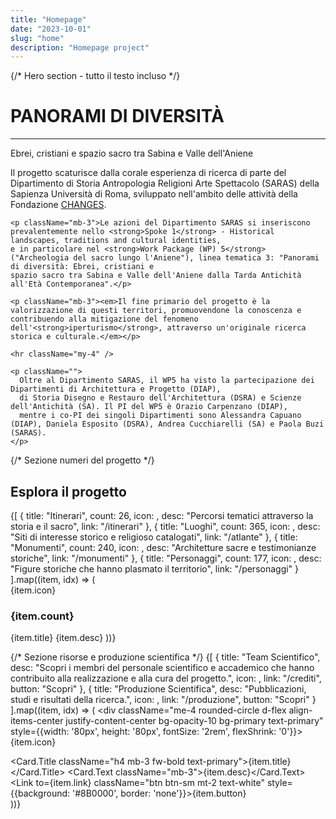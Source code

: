 ```yaml
---
title: "Homepage"
date: "2023-10-01"
slug: "home"
description: "Homepage project"
---
```



<LogoBar />

{/* Hero section - tutto il testo incluso */}
<Container className="py-5 mb-5 px-0">
  <div className="text-center mb-4">
    <h1 className="fw-bold text-primary">PANORAMI DI DIVERSITÀ</h1>
    <hr className="mx-auto bg-primary b-0" style={{width: '80px', height: '2px', opacity: 1 }} />
    <p className="lead mb-4">Ebrei, cristiani e spazio sacro tra Sabina e Valle dell'Aniene</p>
  </div>

  <Card className="border-0 shadow-sm p-4">
    <p className="mb-3">Il progetto scaturisce dalla corale esperienza di ricerca di parte del Dipartimento di Storia Antropologia Religioni Arte Spettacolo (SARAS) 
    della Sapienza Università di Roma, sviluppato nell'ambito delle attività della Fondazione
    <a href="https://www.fondazionechanges.org" className="text-decoration-none ms-1 text-primary">CHANGES</a>.</p>

    <p className="mb-3">Le azioni del Dipartimento SARAS si inseriscono prevalentemente nello <strong>Spoke 1</strong> - Historical landscapes, traditions and cultural identities, 
    e in particolare nel <strong>Work Package (WP) 5</strong> ("Archeologia del sacro lungo l'Aniene"), linea tematica 3: "Panorami di diversità: Ebrei, cristiani e 
    spazio sacro tra Sabina e Valle dell'Aniene dalla Tarda Antichità all'Età Contemporanea".</p>

    <p className="mb-3"><em>Il fine primario del progetto è la valorizzazione di questi territori, promuovendone la conoscenza e contribuendo alla mitigazione del fenomeno 
    dell'<strong>iperturismo</strong>, attraverso un'originale ricerca storica e culturale.</em></p>

    <hr className="my-4" />

    <p className="">
      Oltre al Dipartimento SARAS, il WP5 ha visto la partecipazione dei Dipartimenti di Architettura e Progetto (DIAP), 
      di Storia Disegno e Restauro dell'Architettura (DSRA) e Scienze dell'Antichità (SA). Il PI del WP5 è Orazio Carpenzano (DIAP), 
      mentre i co-PI dei singoli Dipartimenti sono Alessandra Capuano (DIAP), Daniela Esposito (DSRA), Andrea Cucchiarelli (SA) e Paola Buzi (SARAS).
    </p>
  </Card>
</Container>

{/* Sezione numeri del progetto */}
<Container className="my-5">
  <h2 className="text-center fw-light mb-5 position-relative">
    <span className="px-3 bg-white text-primary position-relative z-1">Esplora il progetto</span>
    <span className="position-absolute top-50 start-0 end-0 border-top border-primary opacity-50" style={{height: '1px'}}></span>
  </h2>

  
  <Row className="g-4">
    {[
      { title: "Itinerari", count: 26, icon: <Signpost />, desc: "Percorsi tematici attraverso la storia e il sacro", link: "/itinerari" },
      { title: "Luoghi", count: 365, icon: <GeoAlt />, desc: "Siti di interesse storico e religioso catalogati", link: "/atlante" },
      { title: "Monumenti", count: 240, icon: <Building />, desc: "Architetture sacre e testimonianze storiche", link: "/monumenti" },
      { title: "Personaggi", count: 177, icon: <People />, desc: "Figure storiche che hanno plasmato il territorio", link: "/personaggi" }
    ].map((item, idx) => (
      <Col key={idx} md={3} sm={6}>
        <Card className="h-100 border-0 shadow-sm text-center rounded-3">
          <Card.Body className="d-flex flex-column justify-content-center p-4">
            <div className="mb-3 mx-auto rounded-circle d-flex align-items-center justify-content-center bg-opacity-10 bg-primary text-primary" style={{width: '70px', height: '70px', fontSize: '1.75rem'}}>
              {item.icon}
            </div>
            <h3 className="mb-3 fw-bold text-primary">{item.count}</h3>
            <Card.Title className="mb-2 fw-bold">{item.title}</Card.Title>
            <Card.Text className="text-muted small mb-0">{item.desc}</Card.Text>
            <Link to={item.link} className="stretched-link"></Link>
          </Card.Body>
        </Card>
      </Col>
    ))}
  </Row>
</Container>

{/* Sezione risorse e produzione scientifica */}
<Container className="my-5">
  <Row className="g-4">
    {[
      {
        title: "Team Scientifico",
        desc: "Scopri i membri del personale scientifico e accademico che hanno contribuito alla realizzazione e alla cura del progetto.",
        icon: <PeopleFill />,
        link: "/crediti",
        button: "Scopri"
      },
      {
        title: "Produzione Scientifica",
        desc: "Pubblicazioni, studi e risultati della ricerca.",
        icon: <JournalText />,
        link: "/produzione",
        button: "Scopri"
      }
    ].map((item, idx) => (
      <Col key={idx} md={6}>
        <Card className="h-100 border-0 shadow-sm d-flex flex-row align-items-center p-4">
          <div className="me-4 rounded-circle d-flex align-items-center justify-content-center bg-opacity-10 bg-primary text-primary" style={{width: '80px', height: '80px', fontSize: '2rem', flexShrink: '0'}}>
            {item.icon}
          </div>
          <div>
            <Card.Title className="h4 mb-3 fw-bold text-primary">{item.title}</Card.Title>
            <Card.Text className="mb-3">{item.desc}</Card.Text>
            <Link to={item.link} className="btn btn-sm mt-2 text-white" style={{background: '#8B0000', border: 'none'}}>{item.button}</Link>
          </div>
        </Card>
      </Col>
    ))}
  </Row>
</Container>